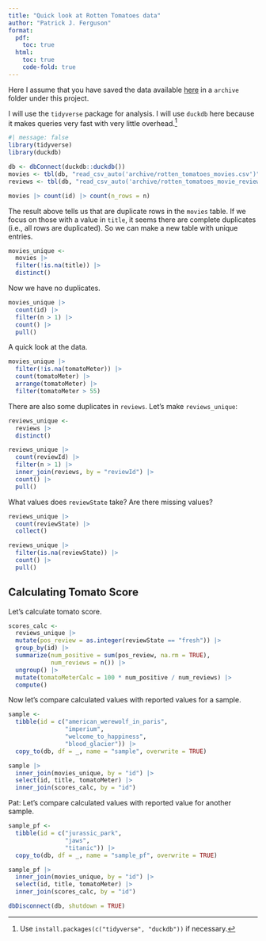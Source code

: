 ```yaml
---
title: "Quick look at Rotten Tomatoes data"
author: "Patrick J. Ferguson"
format: 
  pdf:
    toc: true
  html:
    toc: true
    code-fold: true
---
```


Here I assume that you have saved the data available [here](https://www.kaggle.com/datasets/andrezaza/clapper-massive-rotten-tomatoes-movies-and-reviews) in a `archive` folder under this project.

I will use the `tidyverse` package for analysis.
I will use `duckdb` here because it makes queries very fast with very little overhead.^[Use `install.packages(c("tidyverse", "duckdb"))` if necessary.]

```r
#| message: false
library(tidyverse)
library(duckdb)
```

```r
db <- dbConnect(duckdb::duckdb())
movies <- tbl(db, "read_csv_auto('archive/rotten_tomatoes_movies.csv')")
reviews <- tbl(db, "read_csv_auto('archive/rotten_tomatoes_movie_reviews.csv')")
```

```r
movies |> count(id) |> count(n_rows = n)
```

The result above tells us that are duplicate rows in the `movies` table.
If we focus on those with a value in `title`, it seems there are complete duplicates (i.e., all rows are duplicated).
So we can make a new table with unique entries.

```r
movies_unique <-
  movies |> 
  filter(!is.na(title)) |> 
  distinct() 
```

Now we have no duplicates.

```r
movies_unique |> 
  count(id) |> 
  filter(n > 1) |>
  count() |>
  pull()
```

A quick look at the data.

```r
movies_unique |>
  filter(!is.na(tomatoMeter)) |>
  count(tomatoMeter) |> 
  arrange(tomatoMeter) |>
  filter(tomatoMeter > 55) 
```

There are also some duplicates in `reviews`.
Let's make `reviews_unique`:

```r
reviews_unique <-
  reviews |> 
  distinct() 

reviews_unique |>
  count(reviewId) |> 
  filter(n > 1) |>
  inner_join(reviews, by = "reviewId") |>
  count() |>
  pull()
```

What values does `reviewState` take?
Are there missing values?

```r
reviews_unique |>
  count(reviewState) |>
  collect()

reviews_unique |>
  filter(is.na(reviewState)) |>
  count() |>
  pull()
```

## Calculating Tomato Score

Let's calculate tomato score.

```r
scores_calc <-
  reviews_unique |>
  mutate(pos_review = as.integer(reviewState == "fresh")) |>
  group_by(id) |>
  summarize(num_positive = sum(pos_review, na.rm = TRUE),
            num_reviews = n()) |>
  ungroup() |>
  mutate(tomatoMeterCalc = 100 * num_positive / num_reviews) |>
  compute()
```

Now let's compare calculated values with reported values for a sample.

```r
sample <- 
  tibble(id = c("american_werewolf_in_paris",
                "imperium",
                "welcome_to_happiness",
                "blood_glacier")) |>
  copy_to(db, df = _, name = "sample", overwrite = TRUE)
```

```r
sample |>
  inner_join(movies_unique, by = "id") |>
  select(id, title, tomatoMeter) |>
  inner_join(scores_calc, by = "id")
```

Pat: Let's compare calculated values with reported value for another sample.

```r
sample_pf <- 
  tibble(id = c("jurassic_park",
                "jaws",
                "titanic")) |>
  copy_to(db, df = _, name = "sample_pf", overwrite = TRUE)
```

```r
sample_pf |>
  inner_join(movies_unique, by = "id") |>
  select(id, title, tomatoMeter) |>
  inner_join(scores_calc, by = "id")
```

```r
dbDisconnect(db, shutdown = TRUE)
```
